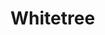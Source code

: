 
# Whitetree

<ProjectDetails
  region="Beyond the Wall"
  house="Free Folk"
  type="Landmark"
  status="Not Started"
  warp="/warp whitetree"
  projectLead=""
  dateStarted="Invalid Date"
  dateCompleted="Invalid Date"
/>
